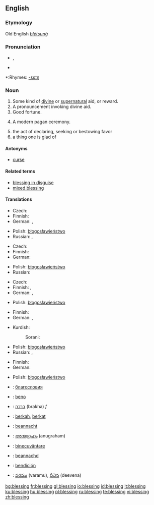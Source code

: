 ==English==

===Etymology===
Old English ''[[blētsunġ]]''

===Pronunciation===
*{{IPA|/ˈbles.ɪŋ/}}, {{SAMPA|/"bles.IN/}}
*{{audio|en-us-blessing.ogg|Audio (US)}}

*:Rhymes: [[Rhymes:English:-ɛsɪŋ|-ɛsɪŋ]]

===Noun===
{{en-noun}}

# Some kind of [[divine]] or [[supernatural]] aid, or reward.
# A pronouncement invoking divine aid.
# Good fortune.
# {{context|paganism}} A modern pagan ceremony.
# the act of declaring, seeking or bestowing favor
# a thing one is glad of

====Antonyms====
*[[curse]]

====Related terms====
*[[blessing in disguise]]
*[[mixed blessing]]

====Translations====
{{trans-top|Some kind of divine or supernatural aid, or reward}}
* Czech: {{t-|cs|požehnání|n}}
* Finnish: {{t|fi|siunaus}}
* German: {{t+|de|Segen|m}}, {{t+|de|Segnung|f}}
{{trans-mid}}
* Polish: [[błogosławieństwo]] {{n}}
* Russian: {{t|ru|благословение|n|tr=blagoslov'énije|sc=Cyrl}}, {{t+|ru|милость|f|tr=mílost'|sc=Cyrl}}
{{trans-bottom}}

{{trans-top|pronouncement invoking divine aid}}
* Czech: {{t-|cs|požehnání|n}}
* Finnish: {{t|fi|siunaus}}
* German: {{t+|de|Segnen}}
{{trans-mid}}
* Polish: [[błogosławieństwo]] {{n}}
* Russian: {{t|ru|благословение|n|tr=blagoslov'énije|sc=Cyrl}}
{{trans-bottom}}

{{trans-top|Good fortune}}
* Czech: {{t-|cs|požehnání|n}}
* Finnish: {{t+|fi|onni}}, {{t+|fi|tuuri}}
* German: {{t+|de|Segen|m}}, {{t+|de|Segnung|f}}
{{trans-mid}}
* Polish: [[błogosławieństwo]] {{n}}
{{trans-bottom}}

{{trans-top|(''paganism'') A modern pagan ceremony}}
{{trans-mid}}
{{trans-bottom}}

{{trans-top|act of declaring, seeking or bestowing favor}}
* Finnish: {{t|fi|siunaus}}
* German: {{t+|de|Segnen|n}}, {{t+|de|Segnung|f}}
{{trans-mid}}
* Kurdish:
*: Sorani: {{t|ku|خێر|tr=xêr|sc=KUchar}}
* Polish: [[błogosławieństwo]] {{n}}
* Russian: {{t|ru|благословение|n|tr=blagoslov'énije|sc=Cyrl}}, {{t-|ru|молитва|f|tr=molítva|sc=Cyrl}}
{{trans-bottom}}

{{trans-top|thing one is glad of}}
* Finnish: {{t|fi|ilonaihe}}
* German: {{t+|de|Segen|m}}
{{trans-mid}}
* Polish: [[błogosławieństwo]] {{n}}
{{trans-bottom}}

{{checktrans-top}}
* {{ttbc|Bulgarian}}: [[благословия]] {{n}} {{f}}
* {{ttbc|Esperanto}}: [[beno]]
* {{ttbc|Hebrew}}: [[ברכה]] (brakha) ''f''
* {{ttbc|Indonesian}}: [[berkah]], [[berkat]]
* {{ttbc|Irish}}: [[beannacht]]
{{trans-mid}}
* {{ttbc|Malayalam}}: [[അനുഗ്രഹം]] (anugraham)
* {{ttbc|Romanian}}: [[binecuvântare]] {{f}}
* {{ttbc|Scottish Gaelic}}: [[beannachd]]
* {{ttbc|Spanish}}: [[bendición]] {{f}}
* {{ttbc|Telugu}}: [[వరము]] (varamu), [[దీవెన]] (deevena)
{{trans-bottom}}

[[bg:blessing]]
[[fr:blessing]]
[[gl:blessing]]
[[io:blessing]]
[[id:blessing]]
[[it:blessing]]
[[ku:blessing]]
[[hu:blessing]]
[[pl:blessing]]
[[ru:blessing]]
[[te:blessing]]
[[vi:blessing]]
[[zh:blessing]]